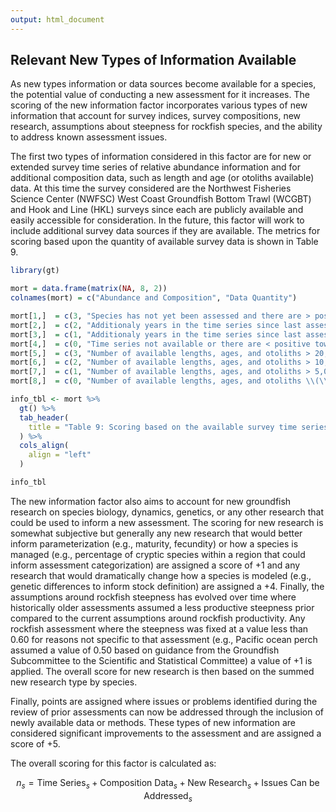 ```yaml
---
output: html_document
---
```


## Relevant New Types of Information Available

As new types information or data sources become available for a species, the potential value of conducting a new assessment for it increases. The scoring of the new information factor incorporates various types of new information that account for survey indices, survey compositions, new research, assumptions about steepness for rockfish species, and the ability to address known assessment issues. 

The first two types of information considered in this factor are for new or extended survey time series of relative abundance information and for additional composition data, such as length and age (or otoliths available) data. At this time the survey considered are the Northwest Fisheries Science Center (NWFSC) West Coast Groundfish Bottom Trawl (WCGBT) and Hook and Line (HKL) surveys since each are publicly available and easily accessible for consideration. In the future, this factor will work to include additional survey data sources if they are available. The metrics for scoring based upon the quantity of available survey data is shown in Table 9.


```r
library(gt)

mort = data.frame(matrix(NA, 8, 2))
colnames(mort) = c("Abundance and Composition", "Data Quantity")

mort[1,]  = c(3, "Species has not yet been assessed and there are > positive tows by year on average.")
mort[2,]  = c(2, "Additionaly years in the time series since last assessment is > 10 years and > positive tows by year on average.")
mort[3,]  = c(1, "Additionaly years in the time series since last assessment is > 5 and \\(\\le \\) 10 years and > positive tows by year on average.")
mort[4,]  = c(0, "Time series not available or there are < positive tows by year on average.")
mort[5,]  = c(3, "Number of available lengths, ages, and otoliths > 20,000 since last assessment.")
mort[6,]  = c(2, "Number of available lengths, ages, and otoliths > 10,000 and \\(\\le \\) 20,000 since last assessment.")
mort[7,]  = c(1, "Number of available lengths, ages, and otoliths > 5,000 and \\(\\le \\) 10,000 since last assessment.")
mort[8,]  = c(0, "Number of available lengths, ages, and otoliths \\(\\le \\) 5,000 since last assessment.")

info_tbl <- mort %>%
  gt() %>%
  tab_header(
    title = "Table 9: Scoring based on the available survey time series of relative abundance and survey composition data."
  ) %>%
  cols_align(
    align = "left"
  )

info_tbl

```


The new information factor also aims to account for new groundfish research on species biology, dynamics, genetics, or any other research that could be used to inform a new assessment. The scoring for new research is somewhat subjective but generally any new research that would better inform parameterization (e.g., maturity, fecundity) or how a species is managed (e.g., percentage of cryptic species within a region that could inform assessment categorization) are assigned a score of +1 and any research that would dramatically change how a species is modeled (e.g., genetic differences to inform stock definition) are assigned a +4. Finally, the assumptions around rockfish steepness has evolved over time where historically older assessments assumed a less productive steepness prior compared to the current assumptions around rockfish productivity. Any rockfish assessment where the steepness was fixed at a value less than 0.60 for reasons not specific to that assessment (e.g., Pacific ocean perch assumed a value of 0.50 based on guidance from the Groundfish Subcommittee to the Scientific and Statistical Committee) a value of +1 is applied. The overall score for new research is then based on the summed new research type by species. 

Finally, points are assigned where issues or problems identified during the review of prior assessments can now be addressed through the inclusion of newly available data or methods. These types of new information are considered significant improvements to the assessment and are assigned a score of +5.  

The overall scoring for this factor is calculated as:

$$
n_s = \text{Time Series}_s + \text{Composition Data}_s + \text{New Research}_s +  \text{Issues Can be Addressed}_s
$$
